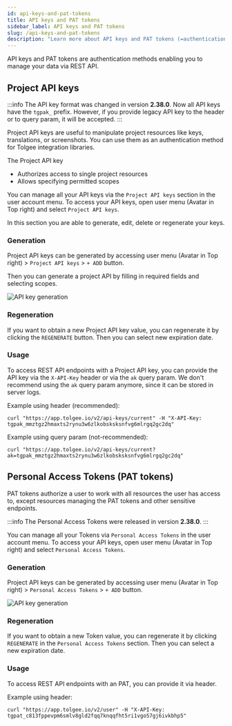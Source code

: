 ```yaml
---
id: api-keys-and-pat-tokens
title: API keys and PAT tokens
sidebar_label: API keys and PAT tokens
slug: /api-keys-and-pat-tokens
description: "Learn more about API keys and PAT tokens (=authentication methods enabling you to manage your data via REST API.)"
---
```


API keys and PAT tokens are authentication methods enabling you to manage your data via REST API.

## Project API keys
:::info
The API key format was changed in version **2.38.0**. Now all API keys have the `tgpak_` prefix. However, if you provide
legacy API key to the header or to query param, it will be accepted.
:::


Project API keys are useful to manipulate project resources like keys, translations, or screenshots. You can use them as
an authentication method for Tolgee integration libraries.

The Project API key
 - Authorizes access to single project resources
 - Allows specifying permitted scopes

You can manage all your API keys via the `Project API keys` section in the user account menu.
To access your API keys, open user menu (Avatar in Top right) and select `Project API keys`.

In this section you are able to generate, edit, delete or regenerate your keys.

### Generation

Project API keys can be generated by accessing user menu (Avatar in Top right) > `Project API keys` > `+ ADD` button.

Then you can generate a project API by filling in required fields and selecting scopes.

![API key generation](/img/docs/platform/project_api_key_generation.png)

### Regeneration
If you want to obtain a new Project API key value, you can regenerate it by clicking the `REGENERATE` button. Then you can select new
expiration date.

### Usage

To access REST API endpoints with a Project API key, you can provide the API key via the `X-API-Key` header or via the `ak` query param.
We don't recommend using the `ak` query param anymore, since it can be stored in server logs.

Example using header (recommended):
```
curl "https://app.tolgee.io/v2/api-keys/current" -H "X-API-Key: tgpak_mmztgz2hmaxts2rynu3w6zlkobsksksnfvg6mlrgq2gc2dq"
```

Example using query param (not-recommended):
```
curl "https://app.tolgee.io/v2/api-keys/current?ak=tgpak_mmztgz2hmaxts2rynu3w6zlkobsksksnfvg6mlrgq2gc2dq"
```

## Personal Access Tokens (PAT tokens)
PAT tokens authorize a user to work with all resources the user has access to, except resources managing the PAT tokens and
other sensitive endpoints.

:::info
The Personal Access Tokens were released in version **2.38.0**.
:::


You can manage all your Tokens via `Personal Access Tokens` in the user account menu.
To access your API keys, open user menu (Avatar in Top right) and select `Personal Access Tokens`.

### Generation
Project API keys can be generated by accessing user menu (Avatar in Top right) > `Personal Access Tokens` > `+ ADD` button.

![API key generation](/img/docs/platform/project_pat_generation.png)


### Regeneration
If you want to obtain a new Token value, you can regenerate it by clicking `REGENERATE` in the `Personal Access Tokens` section.
Then you can select a new expiration date.

### Usage

To access REST API endpoints with an PAT, you can provide it via header.

Example using header:
```
curl "https://app.tolgee.io/v2/user" -H "X-API-Key: tgpat_c813fppevpm6smlv8gld2fqq7knqqfht5ri1vgo57gj6ivkbhp5"
```
